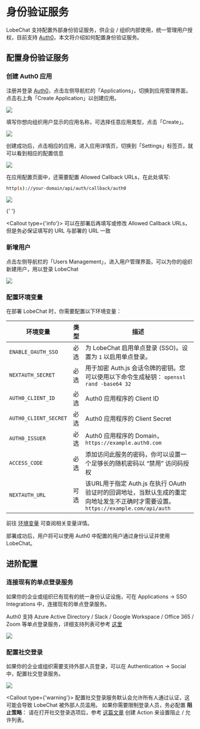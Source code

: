 
# 身份验证服务

LobeChat 支持配置外部身份验证服务，供企业 / 组织内部使用，统一管理用户授权，目前支持 [Auth0][auth0-client-page]，本文将介绍如何配置身份验证服务。

## 配置身份验证服务

<Steps>

### 创建 Auth0 应用

注册并登录 [Auth0][auth0-client-page]，点击左侧导航栏的「Applications」，切换到应用管理界面，点击右上角「Create Application」以创建应用。

![](https://github.com/CloudPassenger/lobe-chat/assets/30863298/1b405347-f4c3-4c55-82f6-47116f2210d0)

填写你想向组织用户显示的应用名称，可选择任意应用类型，点击「Create」。

![](https://github.com/CloudPassenger/lobe-chat/assets/30863298/75c92f85-3ad3-4473-a9c6-e667e28d428d)

创建成功后，点击相应的应用，进入应用详情页，切换到「Settings」标签页，就可以看到相应的配置信息

![](https://github.com/CloudPassenger/lobe-chat/assets/30863298/a1ed996b-95ef-4b7d-a50d-b4666eccfecb)

在应用配置页面中，还需要配置 Allowed Callback URLs，在此处填写:

```bash
http(s)://your-domain/api/auth/callback/auth0
```

![](https://github.com/CloudPassenger/lobe-chat/assets/30863298/575f46aa-f485-49bd-8b90-dbb1ce1a5c1b)

{' '}

<Callout type={'info'}>
  可以在部署后再填写或修改 Allowed Callback URLs，但是务必保证填写的 URL 与部署的 URL 一致
</Callout>

### 新增用户

点击左侧导航栏的「Users Management」，进入用户管理界面，可以为你的组织新建用户，用以登录 LobeChat

![](https://github.com/CloudPassenger/lobe-chat/assets/30863298/3b8127ab-dc4f-4ff9-a4cb-dec3ef0295cc)

### 配置环境变量

在部署 LobeChat 时，你需要配置以下环境变量：

| 环境变量 | 类型 | 描述 |
| --- | --- | --- |
| `ENABLE_OAUTH_SSO` | 必选 | 为 LobeChat 启用单点登录 (SSO)。设置为 `1` 以启用单点登录。 |
| `NEXTAUTH_SECRET` | 必选 | 用于加密 Auth.js 会话令牌的密钥。您可以使用以下命令生成秘钥： `openssl rand -base64 32` |
| `AUTH0_CLIENT_ID` | 必选 | Auth0 应用程序的 Client ID |
| `AUTH0_CLIENT_SECRET` | 必选 | Auth0 应用程序的 Client Secret |
| `AUTH0_ISSUER` | 必选 | Auth0 应用程序的 Domain，`https://example.auth0.com` |
| `ACCESS_CODE` | 必选 | 添加访问此服务的密码，你可以设置一个足够长的随机密码以 “禁用” 访问码授权 |
| `NEXTAUTH_URL` | 可选 | 该URL用于指定 Auth.js 在执行 OAuth 验证时的回调地址，当默认生成的重定向地址发生不正确时才需要设置。`https://example.com/api/auth` |

前往 [环境变量](/zh/self-hosting/environment-variable#auth0) 可查阅相关变量详情。

</Steps>

<Callout>部署成功后，用户将可以使用 Auth0 中配置的用户通过身份认证并使用 LobeChat。</Callout>

## 进阶配置

### 连接现有的单点登录服务

如果你的企业或组织已有现有的统一身份认证设施，可在 Applications -> SSO Integrations 中，连接现有的单点登录服务。

Auth0 支持 Azure Active Directory / Slack / Google Workspace / Office 365 / Zoom 等单点登录服务，详细支持列表可参考 [这里][auth0-sso-integrations]

![](https://github.com/CloudPassenger/lobe-chat/assets/30863298/32650f4f-d0b0-4843-b26d-d35bad11d8a3)

### 配置社交登录

如果你的企业或组织需要支持外部人员登录，可以在 Authentication -> Social 中，配置社交登录服务。

![](https://github.com/CloudPassenger/lobe-chat/assets/30863298/7b6f6a6c-2686-49d8-9dbd-0516053f1efa)

<Callout type={'warning'}>
  配置社交登录服务默认会允许所有人通过认证，这可能会导致 LobeChat 被外部人员滥用。
</Callout>
<Callout>
  如果你需要限制登录人员，务必配置 **阻止策略**： 请在打开社交登录选项后，参考
  [这篇文章][auth0-login-actions-manual] 创建 Action 来设置阻止 / 允许列表。
</Callout>

[auth0-client-page]: https://manage.auth0.com/dashboard
[auth0-login-actions-manual]: https://auth0.com/blog/permit-or-deny-login-requests-using-auth0-actions/
[auth0-sso-integrations]: https://marketplace.auth0.com/features/sso-integrations
